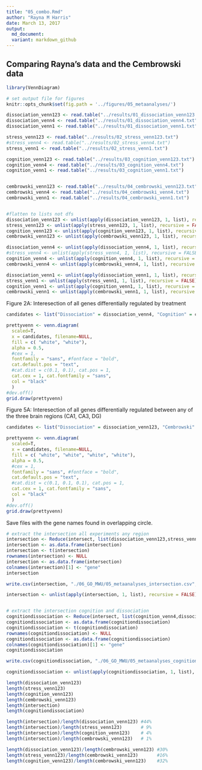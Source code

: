 ```yaml
---
title: "05_combo.Rmd"
author: "Rayna M Harris"
date: March 13, 2017
output:
  md_document:
  variant: markdown_github
---
```

## Comparing Rayna's data and the Cembrowski data
  
```r
library(VennDiagram)

# set output file for figures 
knitr::opts_chunk$set(fig.path = '../figures/05_metaanalyses/')
```


```r
dissociation_venn123 <- read.table("../results/01_dissociation_venn123.txt")
dissociation_venn4 <- read.table("../results/01_dissociation_venn4.txt")
dissociation_venn1 <- read.table("../results/01_dissociation_venn1.txt")

stress_venn123 <- read.table("../results/02_stress_venn123.txt")
#stress_venn4 <- read.table("../results/02_stress_venn4.txt")
stress_venn1 <- read.table("../results/02_stress_venn1.txt")

cognition_venn123 <- read.table("../results/03_cognition_venn123.txt")
cognition_venn4 <- read.table("../results/03_cognition_venn4.txt")
cognition_venn1 <- read.table("../results/03_cognition_venn1.txt")


cembrowski_venn123 <- read.table("../results/04_cembrowski_venn123.txt")
cembrowski_venn4 <- read.table("../results/04_cembrowski_venn4.txt")
cembrowski_venn1 <- read.table("../results/04_cembrowski_venn1.txt")


#flatten to lists not dfs
dissociation_venn123 <- unlist(apply(dissociation_venn123, 1, list), recursive = FALSE)
stress_venn123 <- unlist(apply(stress_venn123, 1, list), recursive = FALSE)
cognition_venn123 <- unlist(apply(cognition_venn123, 1, list), recursive = FALSE)
cembrowski_venn123 <- unlist(apply(cembrowski_venn123, 1, list), recursive = FALSE)

dissociation_venn4 <- unlist(apply(dissociation_venn4, 1, list), recursive = FALSE)
#stress_venn4 <- unlist(apply(stress_venn4, 1, list), recursive = FALSE)
cognition_venn4 <- unlist(apply(cognition_venn4, 1, list), recursive = FALSE)
cembrowski_venn4 <- unlist(apply(cembrowski_venn4, 1, list), recursive = FALSE)

dissociation_venn1 <- unlist(apply(dissociation_venn1, 1, list), recursive = FALSE)
stress_venn1 <- unlist(apply(stress_venn1, 1, list), recursive = FALSE)
cognition_venn1 <- unlist(apply(cognition_venn1, 1, list), recursive = FALSE)
cembrowski_venn1 <- unlist(apply(cembrowski_venn1, 1, list), recursive = FALSE)

```


Figure 2A: Interesection of all genes differentially regulated by treatment

```r
candidates <- list("Dissociation" = dissociation_venn4, "Cognition" = cognition_venn4)

prettyvenn <- venn.diagram(
  scaled=T,
  x = candidates, filename=NULL, 
  fill = c( "white", "white"),
  alpha = 0.5,
  #cex = 1, 
  fontfamily = "sans", #fontface = "bold",
  cat.default.pos = "text",
  #cat.dist = c(0.1, 0.1), cat.pos = 1,
  cat.cex = 1, cat.fontfamily = "sans",
  col = "black"
  )
#dev.off()
grid.draw(prettyvenn)
```

Figure 5A: Interesection of all genes differentially regulated between any of the three brain regions (CA1, CA3, DG)

```r
candidates <- list("Dissociation" = dissociation_venn123, "Cembrowski" = cembrowski_venn123, "Stress" = stress_venn123, "Cognition" = cognition_venn123)

prettyvenn <- venn.diagram(
  scaled=T,
  x = candidates, filename=NULL, 
  fill = c( "white", "white", "white", "white"),
  alpha = 0.5,
  #cex = 1, 
  fontfamily = "sans", #fontface = "bold",
  cat.default.pos = "text",
  #cat.dist = c(0.1, 0.1, 0.1), cat.pos = 1,
  cat.cex = 1, cat.fontfamily = "sans",
  col = "black"
  )
#dev.off()
grid.draw(prettyvenn)
```

Save files with the gene names found in overlapping circle.  

```r
# extract the intersection all experiments any region
intersection <- Reduce(intersect, list(dissociation_venn123,stress_venn123,cognition_venn123, cembrowski_venn123))
intersection <- as.data.frame(intersection)
intersection <- t(intersection)
rownames(intersection) <- NULL
intersection <- as.data.frame(intersection)
colnames(intersection)[1] <- "gene"
intersection

write.csv(intersection, "./06_GO_MWU/05_metaanalyses_intersection.csv", row.names = F)

intersection <- unlist(apply(intersection, 1, list), recursive = FALSE)


# extract the intersection cognition and dissociation
cognitiondissociation <- Reduce(intersect, list(cognition_venn4,dissociation_venn4))
cognitiondissociation <- as.data.frame(cognitiondissociation)
cognitiondissociation <- t(cognitiondissociation)
rownames(cognitiondissociation) <- NULL
cognitiondissociation <- as.data.frame(cognitiondissociation)
colnames(cognitiondissociation)[1] <- "gene"
cognitiondissociation

write.csv(cognitiondissociation, "./06_GO_MWU/05_metaanalyses_cognitiondissociation.csv", row.names = F)

cognitiondissociation <- unlist(apply(cognitiondissociation, 1, list), recursive = FALSE)
```


```r

length(dissociation_venn123)
length(stress_venn123)
length(cognition_venn123)  
length(cembrowski_venn123)
length(intersection)
length(cognitiondissociation)

length(intersection)/length(dissociation_venn123) #44%
length(intersection)/length(stress_venn123)       # 9%
length(intersection)/length(cognition_venn123)    # 4%
length(intersection)/length(cembrowski_venn123)   # 1%

length(dissociation_venn123)/length(cembrowski_venn123) #30%
length(stress_venn123)/length(cembrowski_venn123)       #16%
length(cognition_venn123)/length(cembrowski_venn123)    #32%
```


